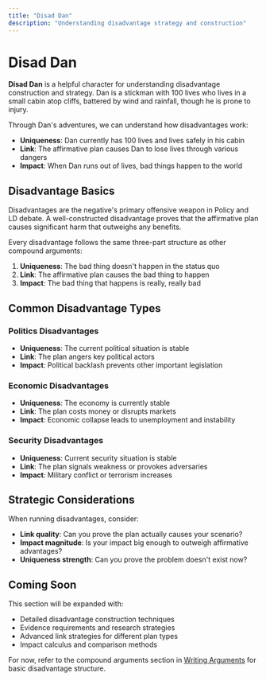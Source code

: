 ```yaml
---
title: "Disad Dan"
description: "Understanding disadvantage strategy and construction"
---
```


# Disad Dan

**Disad Dan** is a helpful character for understanding disadvantage construction and strategy. Dan is a stickman with 100 lives who lives in a small cabin atop cliffs, battered by wind and rainfall, though he is prone to injury.

Through Dan's adventures, we can understand how disadvantages work:

- **Uniqueness**: Dan currently has 100 lives and lives safely in his cabin
- **Link**: The affirmative plan causes Dan to lose lives through various dangers
- **Impact**: When Dan runs out of lives, bad things happen to the world

## Disadvantage Basics

Disadvantages are the negative's primary offensive weapon in Policy and LD debate. A well-constructed disadvantage proves that the affirmative plan causes significant harm that outweighs any benefits.

Every disadvantage follows the same three-part structure as other compound arguments:

1. **Uniqueness**: The bad thing doesn't happen in the status quo
2. **Link**: The affirmative plan causes the bad thing to happen  
3. **Impact**: The bad thing that happens is really, really bad

## Common Disadvantage Types

### Politics Disadvantages
- **Uniqueness**: The current political situation is stable
- **Link**: The plan angers key political actors
- **Impact**: Political backlash prevents other important legislation

### Economic Disadvantages  
- **Uniqueness**: The economy is currently stable
- **Link**: The plan costs money or disrupts markets
- **Impact**: Economic collapse leads to unemployment and instability

### Security Disadvantages
- **Uniqueness**: Current security situation is stable
- **Link**: The plan signals weakness or provokes adversaries
- **Impact**: Military conflict or terrorism increases

## Strategic Considerations

When running disadvantages, consider:
- **Link quality**: Can you prove the plan actually causes your scenario?
- **Impact magnitude**: Is your impact big enough to outweigh affirmative advantages?
- **Uniqueness strength**: Can you prove the problem doesn't exist now?

## Coming Soon

This section will be expanded with:
- Detailed disadvantage construction techniques
- Evidence requirements and research strategies
- Advanced link strategies for different plan types
- Impact calculus and comparison methods

For now, refer to the compound arguments section in [Writing Arguments](/unit-1/writing-arguments) for basic disadvantage structure.